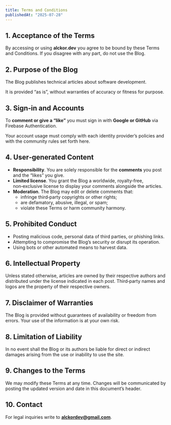 ```yaml
---
title: Terms and Conditions
publishedAt: "2025-07-28"
---
```


## 1. Acceptance of the Terms

By accessing or using **alckor.dev** you agree to be bound by these Terms and
Conditions. If you disagree with any part, do not use the Blog.

## 2. Purpose of the Blog

The Blog publishes technical articles about software development.

It is provided “as is”, without warranties of accuracy or fitness for purpose.

## 3. Sign‑in and Accounts

To **comment or give a “like”** you must sign in with **Google or GitHub**
via Firebase Authentication.

Your account usage must comply with each identity provider’s policies and with
the community rules set forth here.

## 4. User‑generated Content

- **Responsibility**. You are solely responsible for the **comments** you post
  and the “likes” you give.
- **Limited license**. You grant the Blog a worldwide, royalty‑free,
  non‑exclusive license to display your comments alongside the articles.
- **Moderation**. The Blog may edit or delete comments that:
  - infringe third‑party copyrights or other rights;
  - are defamatory, abusive, illegal, or spam;
  - violate these Terms or harm community harmony.

## 5. Prohibited Conduct

- Posting malicious code, personal data of third parties, or phishing links.
- Attempting to compromise the Blog’s security or disrupt its operation.
- Using bots or other automated means to harvest data.

## 6. Intellectual Property

Unless stated otherwise, articles are owned by their respective authors and
distributed under the license indicated in each post. Third‑party names and
logos are the property of their respective owners.

## 7. Disclaimer of Warranties

The Blog is provided without guarantees of availability or freedom from
errors. Your use of the information is at your own risk.

## 8. Limitation of Liability

In no event shall the Blog or its authors be liable for direct or indirect
damages arising from the use or inability to use the site.

## 9. Changes to the Terms

We may modify these Terms at any time. Changes will be communicated by posting
the updated version and date in this document’s header.

## 10. Contact

For legal inquiries write to **alckordev@gmail.com**.
